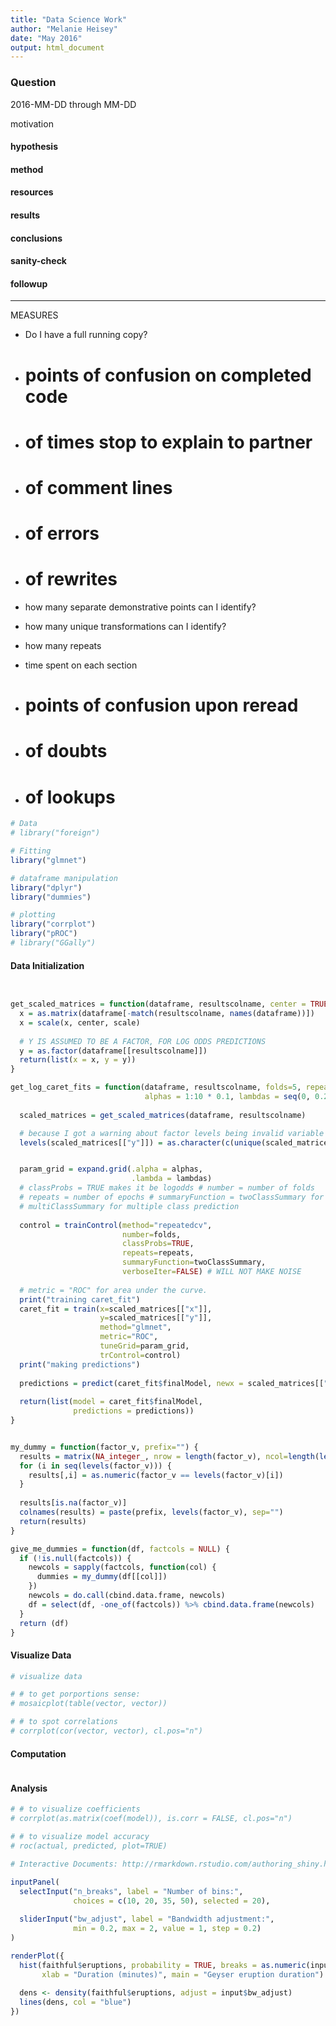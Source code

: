 ```yaml
---
title: "Data Science Work"
author: "Melanie Heisey"
date: "May 2016"
output: html_document
---
```


### Question
2016-MM-DD through MM-DD

motivation

#### hypothesis

#### method

#### resources

#### results

#### conclusions

#### sanity-check

#### followup

---

MEASURES

- Do I have a full running copy?
- # points of confusion on completed code

- # of times stop to explain to partner
- # of comment lines
- # of errors
- # of rewrites

- how many separate demonstrative points can I identify?
- how many unique transformations can I identify?
- how many repeats

- time spent on each section
- # points of confusion upon reread


- # of doubts
- # of lookups




```r
# Data
# library("foreign")

# Fitting
library("glmnet")

# dataframe manipulation
library("dplyr")
library("dummies")

# plotting
library("corrplot")
library("pROC")
# library("GGally")

```


#### Data Initialization

```r

```

<!--
### Utility functions
-->
```r

```
```r

get_scaled_matrices = function(dataframe, resultscolname, center = TRUE, scale = TRUE) {
  x = as.matrix(dataframe[-match(resultscolname, names(dataframe))])
  x = scale(x, center, scale)
  
  # Y IS ASSUMED TO BE A FACTOR, FOR LOG ODDS PREDICTIONS
  y = as.factor(dataframe[[resultscolname]])
  return(list(x = x, y = y))
}

get_log_caret_fits = function(dataframe, resultscolname, folds=5, repeats=1,
                              alphas = 1:10 * 0.1, lambdas = seq(0, 0.25, length.out=25)) {
  
  scaled_matrices = get_scaled_matrices(dataframe, resultscolname)

  # because I got a warning about factor levels being invalid variable names
  levels(scaled_matrices[["y"]]) = as.character(c(unique(scaled_matrices[["y"]])))


  param_grid = expand.grid(.alpha = alphas,
                           .lambda = lambdas)
  # classProbs = TRUE makes it be logodds # number = number of folds
  # repeats = number of epochs # summaryFunction = twoClassSummary for binary prediction
  # multiClassSummary for multiple class prediction
  
  control = trainControl(method="repeatedcv",
                         number=folds,
                         classProbs=TRUE,
                         repeats=repeats,
                         summaryFunction=twoClassSummary,
                         verboseIter=FALSE) # WILL NOT MAKE NOISE
  
  # metric = "ROC" for area under the curve.
  print("training caret_fit")
  caret_fit = train(x=scaled_matrices[["x"]],
                    y=scaled_matrices[["y"]],
                    method="glmnet",
                    metric="ROC",
                    tuneGrid=param_grid,
                    trControl=control)
  print("making predictions")
  
  predictions = predict(caret_fit$finalModel, newx = scaled_matrices[["x"]], s=caret_fit$finalModel$lambdaOpt)
  
  return(list(model = caret_fit$finalModel,
              predictions = predictions))
}


my_dummy = function(factor_v, prefix="") {
  results = matrix(NA_integer_, nrow = length(factor_v), ncol=length(levels(factor_v)))
  for (i in seq(levels(factor_v))) {
    results[,i] = as.numeric(factor_v == levels(factor_v)[i])
  }
  
  results[is.na(factor_v)]
  colnames(results) = paste(prefix, levels(factor_v), sep="")
  return(results)
}

give_me_dummies = function(df, factcols = NULL) {
  if (!is.null(factcols)) {
    newcols = sapply(factcols, function(col) { 
      dummies = my_dummy(df[[col]])
    })
    newcols = do.call(cbind.data.frame, newcols)
    df = select(df, -one_of(factcols)) %>% cbind.data.frame(newcols)
  }
  return (df)
}

```

#### Visualize Data

```r
# visualize data

# # to get porportions sense:
# mosaicplot(table(vector, vector))

# # to spot correlations
# corrplot(cor(vector, vector), cl.pos="n")

```

#### Computation
<!--

prcomp()
factanal()

-->

```r

```

#### Analysis
```r

# # to visualize coefficients
# corrplot(as.matrix(coef(model)), is.corr = FALSE, cl.pos="n")

# # to visualize model accuracy
# roc(actual, predicted, plot=TRUE)

```

<!--
# WISHLIST
give a grouping var to map out coefficient differences
    year_coefficients = lapply(unique(support_df$year), function(votingyear) {
    #   print(paste("year", votingyear))
    #   year_df = filter(support_df, year == votingyear)
    #   for (name in names(year_df)) {
    #     if (length(unique(year_df[[name]])) < 2) {
    #       year_df = year_df[-match(name, names(year_df))]
    #     }
    #   }

# fancy report with grid.arrange
# write fn to print a named vector transposed.

# get residuals, plot residuals

# take a long df and make it tall
# rows are like ids, columns are like factors, all of the points go on same scale
# so you can plot (x = rownum, y = all the column vals, color by which columns)


# SCREE PLOTS
# plot all the distributions of a dataframe's columns on a nice plot.
# put on a reasonable number of multiplot, making multiple multiplots as necessary
# if only 2-4 columns, use ggpairs

-->
```r
# Interactive Documents: http://rmarkdown.rstudio.com/authoring_shiny.html
```

```r
inputPanel(
  selectInput("n_breaks", label = "Number of bins:",
              choices = c(10, 20, 35, 50), selected = 20),
  
  sliderInput("bw_adjust", label = "Bandwidth adjustment:",
              min = 0.2, max = 2, value = 1, step = 0.2)
)

renderPlot({
  hist(faithful$eruptions, probability = TRUE, breaks = as.numeric(input$n_breaks),
       xlab = "Duration (minutes)", main = "Geyser eruption duration")
  
  dens <- density(faithful$eruptions, adjust = input$bw_adjust)
  lines(dens, col = "blue")
})
```

